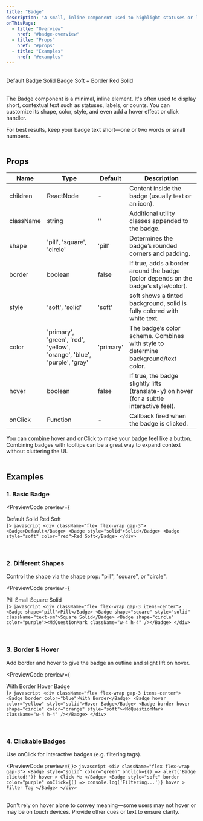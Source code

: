 ```yaml
---
title: "Badge"
description: "A small, inline component used to highlight statuses or labels, with flexible styling."
onThisPage:
  - title: "Overview"
    href: "#badge-overview"
  - title: "Props"
    href: "#props"
  - title: "Examples"
    href: "#examples"
---
```


<div id="badge-overview" />

<Divider />

<br/>

<div className="flex flex-wrap gap-2 justify-center mb-6 items-center">
    <Badge>Default Badge</Badge>
    <Badge style="solid">Solid Badge</Badge>
    <Badge color="green" border>Soft + Border</Badge>
    <Badge style="solid" color="red">Red Solid</Badge>
    <Badge shape="circle" color="orange" style="soft" size="a" border><BiCheck className="w-4 h-4" /></Badge>
</div>

<br/>

The <InlineHighlight>Badge</InlineHighlight> component is a minimal, inline element. It's often used to display short, contextual text such as statuses, labels, or counts. You can customize its shape, color, style, and even add a hover effect or click handler.

<Tip>
    For best results, keep your badge text short—one or two words or small numbers.
</Tip>

<br/>
<Divider />
<br/>

<div id="props" />

## Props

| **Name**    | **Type**                  | **Default** | **Description**                                                                                         |
|-------------|---------------------------|-------------|---------------------------------------------------------------------------------------------------------|
| children    | ReactNode                 | -           | Content inside the badge (usually text or an icon).                                                     |
| className   | string                    | ''          | Additional utility classes appended to the badge.                                                       |
| shape       | 'pill', 'square', 'circle' | 'pill'    | Determines the badge’s rounded corners and padding.                                                     |
| border      | boolean                  | false       | If true, adds a border around the badge (color depends on the badge’s style/color).                     |
| style       | 'soft', 'solid'          | 'soft'      | soft shows a tinted background, solid is fully colored with white text.                          |
| color       | <span className="text-primary-500">'primary'</span>, <span className="text-green-500">'green'</span>, <span className="text-red-500">'red'</span>, <span className="text-yellow-500">'yellow'</span>, <span className="text-orange-500">'orange'</span>, <span className="text-blue-500">'blue'</span>, <span className="text-purple-500">'purple'</span>, <span className="text-gray-500">'gray'</span> | <span className="text-primary-500">'primary'</span> | The badge’s color scheme. Combines with style to determine background/text color.                       |
| hover       | boolean                 | false       | If true, the badge slightly lifts (translate-y) on hover (for a subtle interactive feel).               |
| onClick     | Function                | -           | Callback fired when the badge is clicked.                                                               |

<Info>
    You can combine <InlineHighlight>hover</InlineHighlight> and <InlineHighlight>onClick</InlineHighlight> to make your badge feel like a button.
</Info>

<Tip>
    Combining badges with tooltips can be a great way to expand context without cluttering the UI.
</Tip>

<br/>
<Divider />
<br/>

<div id="examples" />

## Examples

### 1. Basic Badge

<PreviewCode preview={
    <div className="flex flex-wrap gap-3">
        <Badge>Default</Badge>
        <Badge style="solid">Solid</Badge>
        <Badge style="soft" color="red">Red Soft</Badge>
    </div>
}>
    ```javascript
    <div className="flex flex-wrap gap-3">
        <Badge>Default</Badge>
        <Badge style="solid">Solid</Badge>
        <Badge style="soft" color="red">Red Soft</Badge>
    </div>
    ```
</PreviewCode>

<br />

### 2. Different Shapes
Control the shape via the <InlineHighlight>shape</InlineHighlight> prop: "pill", "square", or "circle".

<PreviewCode preview={
    <div className="flex flex-wrap gap-3 items-center">
        <Badge shape="pill">Pill</Badge>
        <Badge shape="square" style="solid" size="small">Small Square Solid</Badge>
        <Badge shape="circle" color="purple"><MdQuestionMark className="w-4 h-4" /></Badge>
    </div>
}>
    ```javascript
    <div className="flex flex-wrap gap-3 items-center">
        <Badge shape="pill">Pill</Badge>
        <Badge shape="square" style="solid" className="text-sm">Square Solid</Badge>
        <Badge shape="circle" color="purple"><MdQuestionMark className="w-4 h-4" /></Badge>
    </div>
    ```
</PreviewCode>

<br />

### 3. Border & Hover
Add <InlineHighlight>border</InlineHighlight> and <InlineHighlight>hover</InlineHighlight> to give the badge an outline and slight lift on hover.

<PreviewCode preview={
    <div className="flex flex-wrap gap-3 items-center">
        <Badge border color="blue">With Border</Badge>
        <Badge hover color="yellow" style="solid">Hover Badge</Badge>
        <Badge border hover shape="circle" color="orange" style="soft"><MdQuestionMark className="w-4 h-4" /></Badge>
    </div>
}>
    ```javascript
    <div className="flex flex-wrap gap-3 items-center">
        <Badge border color="blue">With Border</Badge>
        <Badge hover color="yellow" style="solid">Hover Badge</Badge>
        <Badge border hover shape="circle" color="orange" style="soft"><MdQuestionMark className="w-4 h-4" /></Badge>
    </div>
    ```
</PreviewCode>

<br />

### 4. Clickable Badges
Use <InlineHighlight>onClick</InlineHighlight> for interactive badges (e.g. filtering tags).

<PreviewCode preview={
    <BadgeDemo />
}>
    ```javascript
    <div className="flex flex-wrap gap-3">
        <Badge
            style="solid"
            color="green"
            onClick={() => alert('Badge clicked!')}
            hover
        >
            Click Me
        </Badge>
        <Badge
            style="soft"
            border
            color="purple"
            onClick={() => console.log('Filtering...')}
            hover
        >
            Filter Tag
        </Badge>
    </div>
    ```
</PreviewCode>

<br/>
<Caution>
    Don't rely on <InlineHighlight>hover</InlineHighlight> alone to convey meaning—some users may not hover or may be on touch devices. Provide other cues or text to ensure clarity.
</Caution>

<br />
<br />
